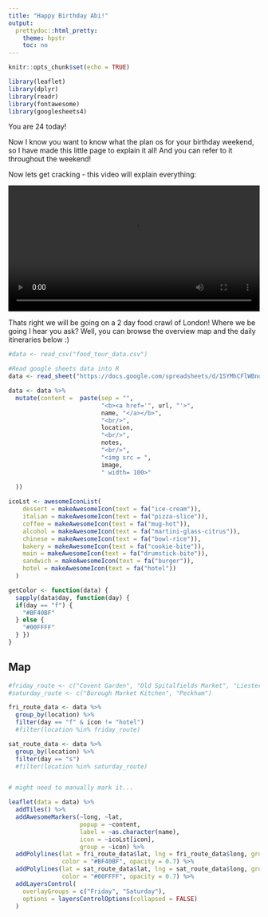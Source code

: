 ```yaml
---
title: "Happy Birthday Abi!"
output: 
  prettydoc::html_pretty:
    theme: hpstr
    toc: no
---
```




```r
knitr::opts_chunk$set(echo = TRUE)

library(leaflet)
library(dplyr)
library(readr)
library(fontawesome)
library(googlesheets4)
```


You are 24 today!

Now I know you want to know what the plan os for your birthday weekend, so I have made this little page to explain it all! And you can refer to it throughout the weekend!

Now lets get cracking - this video will explain everything:


<video width='100%' controls>   <source src="intro_bday_vid.mp4" type="video/mp4"> </video>



Thats right we will be going on a 2 day food crawl of London! Where we be going I hear you ask? Well, you can browse the overview map and the daily itineraries below :)


```r

#data <- read_csv("food_tour_data.csv")

#Read google sheets data into R
data <- read_sheet("https://docs.google.com/spreadsheets/d/1SYMhCFlWBndnX83yumbMijqn4B9Ur9gFtsVYO-KrNFg/edit?usp=sharing")
```


```r
data <- data %>% 
  mutate(content =  paste(sep = "",
                          "<b><a href='", url, "'>", 
                          name, "</a></b>",
                          "<br/>",
                          location, 
                          "<br/>",
                          notes,
                          "<br/>",
                          "<img src = ",
                          image,
                          " width= 100>"
                          
  ))


```


```r
icoLst <- awesomeIconList(
    dessert = makeAwesomeIcon(text = fa("ice-cream")),
    italian = makeAwesomeIcon(text = fa("pizza-slice")),
    coffee = makeAwesomeIcon(text = fa("mug-hot")),
    alcohol = makeAwesomeIcon(text = fa("martini-glass-citrus")),
    chinese = makeAwesomeIcon(text = fa("bowl-rice")),
    bakery = makeAwesomeIcon(text = fa("cookie-bite")),
    main = makeAwesomeIcon(text = fa("drumstick-bite")),
    sandwich = makeAwesomeIcon(text = fa("burger")),
    hotel = makeAwesomeIcon(text = fa("hotel"))
  )

```

```r

getColor <- function(data) {
  sapply(data$day, function(day) {
  if(day == "f") {
    "#BF40BF"
  } else {
    "#00FFFF"
  } })
}
```


## Map

```r

#friday_route <- c("Covent Garden", "Old Spitalfields Market", "Liester Square")
#saturday_route <- c("Borough Market Kitchen", "Peckham")

fri_route_data <- data %>% 
  group_by(location) %>% 
  filter(day == "f" & icon != "hotel") 
  #filter(location %in% friday_route)

sat_route_data <- data %>% 
  group_by(location) %>% 
  filter(day == "s") 
  #filter(location %in% saturday_route)


# might need to manually mark it...

leaflet(data = data) %>% 
  addTiles() %>%
  addAwesomeMarkers(~long, ~lat, 
                    popup = ~content, 
                    label = ~as.character(name),
                    icon = ~icoLst[icon],
                    group = ~icon) %>% 
  addPolylines(lat = fri_route_data$lat, lng = fri_route_data$long, group = "Friday",
               color = "#BF40BF", opacity = 0.7) %>% 
  addPolylines(lat = sat_route_data$lat, lng = sat_route_data$long, group = "Saturday",
               color = "#00FFFF", opacity = 0.7) %>% 
  addLayersControl(
    overlayGroups = c("Friday", "Saturday"),
    options = layersControlOptions(collapsed = FALSE)
  )


```
